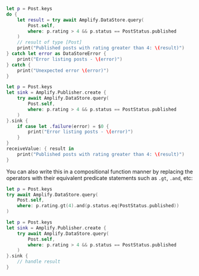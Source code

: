 <BlockSwitcher>

<Block name="Async/Await">

```swift
let p = Post.keys
do {
    let result = try await Amplify.DataStore.query(
        Post.self,
        where: p.rating > 4 && p.status == PostStatus.published
    )
    // result of type [Post]
    print("Published posts with rating greater than 4: \(result)")
} catch let error as DataStoreError {
    print("Error listing posts - \(error)")
} catch {
    print("Unexpected error \(error)")
}
```

</Block>

<Block name="Combine">

```swift
let p = Post.keys
let sink = Amplify.Publisher.create {
    try await Amplify.DataStore.query(
        Post.self,
        where: p.rating > 4 && p.status == PostStatus.published
    )
}.sink {
    if case let .failure(error) = $0 {
        print("Error listing posts - \(error)")
    }
}
receiveValue: { result in
    print("Published posts with rating greater than 4: \(result)")
}
```

</Block>

</BlockSwitcher>

You can also write this in a compositional function manner by replacing the operators with their equivalent predicate statements such as `.gt`, `.and`, etc:

<BlockSwitcher>

<Block name="Async/Await">

```swift
let p = Post.keys
try await Amplify.DataStore.query(
    Post.self,
    where: p.rating.gt(4).and(p.status.eq(PostStatus.published))
)
```

</Block>

<Block name="Combine">

```swift
let p = Post.keys
let sink = Amplify.Publisher.create {
    try await Amplify.DataStore.query(
        Post.self,
        where: p.rating > 4 && p.status == PostStatus.published
    )
}.sink {
    // handle result
}
```

</Block>

</BlockSwitcher>
